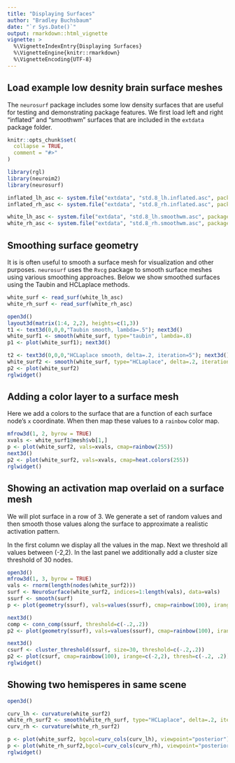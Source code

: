 ```yaml
---
title: "Displaying Surfaces"
author: "Bradley Buchsbaum"
date: "`r Sys.Date()`"
output: rmarkdown::html_vignette
vignette: >
  %\VignetteIndexEntry{Displaying Surfaces}
  %\VignetteEngine{knitr::rmarkdown}
  %\VignetteEncoding{UTF-8}
---
```


## Load example low desnity brain surface meshes

The `neurosurf` package includes some low density surfaces that are useful for testing and demonstrating package features. We first load left and right "inflated" and "smoothwm" surfaces that are included in the `extdata` package folder.


```r
knitr::opts_chunk$set(
  collapse = TRUE,
  comment = "#>"
)

library(rgl)
library(neuroim2)
library(neurosurf)

inflated_lh_asc <- system.file("extdata", "std.8_lh.inflated.asc", package="neurosurf")
inflated_rh_asc <- system.file("extdata", "std.8_rh.inflated.asc", package="neurosurf")

white_lh_asc <- system.file("extdata", "std.8_lh.smoothwm.asc", package="neurosurf")
white_rh_asc <- system.file("extdata", "std.8_rh.smoothwm.asc", package="neurosurf")

```


## Smoothing surface geometry

It is is often useful to smooth a surface mesh for visualization and other purposes. `neurosurf` uses the `Rvcg` package to smooth surface meshes using various smoothing approaches. Below we show smoothed surfaces using the Taubin and HCLaplace methods.


```r

white_surf <- read_surf(white_lh_asc)
white_rh_surf <- read_surf(white_rh_asc)

open3d()
layout3d(matrix(1:4, 2,2), heights=c(1,3))
t1 <- text3d(0,0,0,"Taubin smooth, lambda=.5"); next3d()
white_surf1 <- smooth(white_surf, type="taubin", lambda=.8)
p1 <- plot(white_surf1); next3d()

t2 <- text3d(0,0,0,"HCLaplace smooth, delta=.2, iteration=5"); next3d()
white_surf2 <- smooth(white_surf, type="HCLaplace", delta=.2, iteration=5)
p2 <- plot(white_surf2)
rglwidget()
```


## Adding a color layer to a surface mesh

Here we add a colors to the surface that are a function of each surface node's `x` coordinate. When then map these values to a `rainbow` color map.

```r

mfrow3d(1, 2, byrow = TRUE)
xvals <- white_surf1@mesh$vb[1,]
p <- plot(white_surf2, vals=xvals, cmap=rainbow(255))
next3d()
p2 <- plot(white_surf2, vals=xvals, cmap=heat.colors(255))
rglwidget()

```

## Showing an activation map overlaid on a surface mesh

We will plot surface in a row of 3. We generate a set of random values and then smooth those values along the surface to approximate a realistic activation pattern.

In the first column we display all the values in the map. Next we threshold all values between (-2,2). In the last panel we additionally add a cluster size threshold of 30 nodes.

```r

open3d()
mfrow3d(1, 3, byrow = TRUE)
vals <- rnorm(length(nodes(white_surf2)))
surf <- NeuroSurface(white_surf2, indices=1:length(vals), data=vals)
ssurf <- smooth(surf)
p <- plot(geometry(ssurf), vals=values(ssurf), cmap=rainbow(100), irange=c(-2,2))

next3d()
comp <- conn_comp(ssurf, threshold=c(-.2,.2))
p2 <- plot(geometry(ssurf), vals=values(ssurf), cmap=rainbow(100), irange=c(-2,2), thresh=c(-.2, .2))

next3d()
csurf <- cluster_threshold(ssurf, size=30, threshold=c(-.2,.2))
p2 <- plot(csurf, cmap=rainbow(100), irange=c(-2,2), thresh=c(-.2, .2))
rglwidget()

```

## Showing two hemisperes in same scene

```r

open3d()

curv_lh <- curvature(white_surf2)
white_rh_surf2 <- smooth(white_rh_surf, type="HCLaplace", delta=.2, iteration=5)
curv_rh <- curvature(white_rh_surf2)

p <- plot(white_surf2, bgcol=curv_cols(curv_lh), viewpoint="posterior")
p <- plot(white_rh_surf2,bgcol=curv_cols(curv_rh), viewpoint="posterior")
rglwidget()
```





